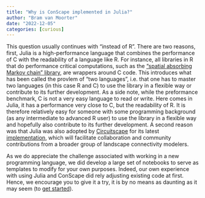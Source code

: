 ```yaml
---
title: "Why is ConScape implemented in Julia?"
author: "Bram van Moorter"
date: "2022-12-05"
categories: [curious]
---
```


This question usually continues with "instead of R". There are two reasons, first, Julia is a high-performance language that combines the performance of C with the readability of a language like R. For instance, all libraries in R that do performance critical computations, such as the ["spatial absorbing Markov chain" library](https://cran.r-project.org/web/packages/samc/index.html), are wrappers around C code. This introduces what has been called the provlem of "two languages", i.e. that one has to master two languages (in this case R and C) to use the library in a flexible way or contribute to its further development. As a side note, while the preformance benchmark, C is not a very easy language to read or write. Here comes in Julia, it has a performance very close to C, but the readability of R. It is therefore relatively easy for someone with some programming background (as any intermediate to advanced R user) to use the library in a flexible way and hopefully also contribute to its further development. A second reason was that Julia was also adopted by [Circuitscape](https://circuitscape.org/) for its latest [implementation](https://docs.circuitscape.org/Circuitscape.jl), which will facilitate collaboration and community contributions from a broader group of landscape connectivity modelers. 

As we do appreciate the challenge associated with working in a new programming language, we did develop a large set of notebooks to serve as templates to modify for your own purposes. Indeed, our own experience with using Julia and ConScape did rely adjusting existing code at first. Hence, we encourage you to give it a try, it is by no means as daunting as it may seem (to [get started](/home/quick_start/)). 
